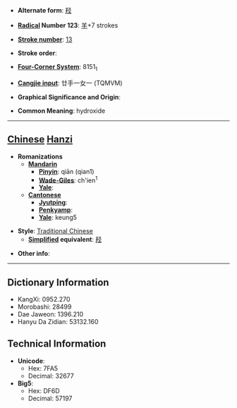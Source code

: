 * '''Alternate form''': [[羟]]

* '''[[Wiktionary:Chinese radical index| Radical]] Number 123''': [[Wiktionary:Chinese radical index 羊|羊]]+7 strokes

* '''[[Wiktionary:Chinese total strokes index|Stroke number]]''': [[Wiktionary:Chinese total strokes index 13|13]]

* '''Stroke order''': 

* '''[[Wiktionary:Chinese four corner index|Four-Corner System]]''': 8151<sub>1</sub>

* '''[[Wiktionary:Chinese Cangjie index|Cangjie input]]''': 廿手一女一 (TQMVM)

* '''Graphical Significance and Origin''': 

* '''Common Meaning''': hydroxide

----

== [[Chinese]] [[Hanzi]] ==

* '''Romanizations'''
** '''[[Mandarin]]'''
*** '''[[Pinyin]]''': qiān (qian1)
*** '''[[Wade-Giles]]''': ch'ien<sup>1</sup>
*** '''[[Yale]]''': 
** '''[[Cantonese]]'''
*** '''[[Jyutping]]''':
*** '''[[Penkyamp]]''': 
*** '''[[Yale]]''': keung5

* '''Style''': [[Traditional Chinese]] 
** '''[[Simplified Chinese|Simplified]] equivalent''': [[羟]]

* '''Other info''': 

----

== Dictionary Information ==

* KangXi: 0952.270
* Morobashi: 28499
* Dae Jaweon: 1396.210
* Hanyu Da Zidian: 53132.160

== Technical Information ==

* '''Unicode''':
** Hex: 7FA5
** Decimal: 32677
* '''Big5''':
** Hex: DF6D
** Decimal: 57197